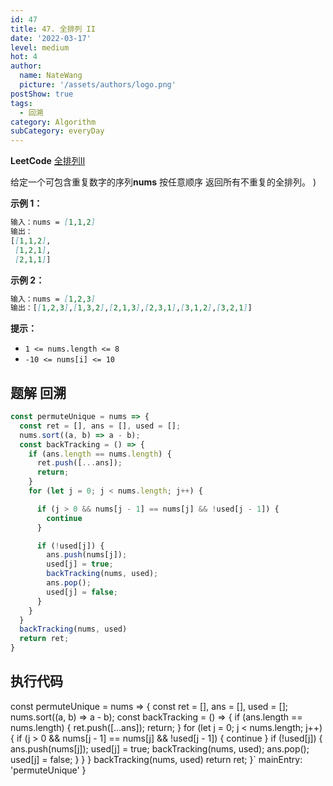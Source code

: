 ```yaml
---
id: 47
title: 47. 全排列 II
date: '2022-03-17'
level: medium
hot: 4
author:
  name: NateWang
  picture: '/assets/authors/logo.png'
postShow: true
tags:
  - 回溯
category: Algorithm
subCategory: everyDay
---
```


<Strong>LeetCode</Strong> [全排列II](https://leetcode-cn.com/problems/permutations-ii/description/)


  <Para>
    给定一个可包含重复数字的序列<Strong>nums</Strong>
    <InlineCode>按任意顺序</InlineCode> 返回所有不重复的全排列。 
  </Para>
)

<SideNote type='info' title='题目描述' children={cBox}/>


**示例 1：**

```md
输入：nums = [1,1,2]
输出：
[[1,1,2],
 [1,2,1],
 [2,1,1]]
```

**示例 2：**

```md
输入：nums = [1,2,3]
输出：[[1,2,3],[1,3,2],[2,1,3],[2,3,1],[3,1,2],[3,2,1]]
```


**提示：**

- `1 <= nums.length <= 8`
- `-10 <= nums[i] <= 10`


## 题解 回溯


```js
const permuteUnique = nums => {
  const ret = [], ans = [], used = [];
  nums.sort((a, b) => a - b);
  const backTracking = () => {
    if (ans.length == nums.length) {
      ret.push([...ans]);
      return;
    }
    for (let j = 0; j < nums.length; j++) {

      if (j > 0 && nums[j - 1] == nums[j] && !used[j - 1]) {
        continue
      }

      if (!used[j]) {
        ans.push(nums[j]);
        used[j] = true;
        backTracking(nums, used);
        ans.pop();
        used[j] = false;
      }
    }
  }
  backTracking(nums, used)
  return ret;
}
```



## 执行代码

const permuteUnique = nums => {
  const ret = [], ans = [], used = [];
  nums.sort((a, b) => a - b);
  const backTracking = () => {
    if (ans.length == nums.length) {
      ret.push([...ans]);
      return;
    }
    for (let j = 0; j < nums.length; j++) {
      if (j > 0 && nums[j - 1] == nums[j] && !used[j - 1]) {
        continue
      }
      if (!used[j]) {
        ans.push(nums[j]);
        used[j] = true;
        backTracking(nums, used);
        ans.pop();
        used[j] = false;
      }
    }
  }
  backTracking(nums, used)
  return ret;
}`
  mainEntry: 'permuteUnique'
}

<PlayGround js={js} mode='algo' options={options}/> 

